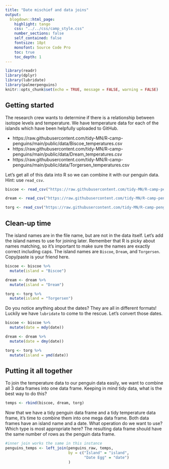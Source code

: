 ```yaml
---
title: "Date mischief and data joins"
output: 
  blogdown::html_page: 
    highlight: tango
    css: "../../css/camp_style.css"
    number_sections: false
    self_contained: false
    fontsize: 18pt
    monofont: Source Code Pro
    toc: true
    toc_depth: 1
---
```



```r
library(readr)
library(dplyr)
library(lubridate)
library(palmerpenguins)
knitr::opts_chunk$set(echo = TRUE, message = FALSE, warning = FALSE)
```

## Getting started

The research crew wants to determine if there is a relationship between isotope levels and temperature. We have temperature data for each of the islands which have been helpfully uploaded to GitHub.

* https://raw.githubusercontent.com/tidy-MN/R-camp-penguins/main/public/data/Biscoe_temperatures.csv
* https://raw.githubusercontent.com/tidy-MN/R-camp-penguins/main/public/data/Dream_temperatures.csv
* https://raw.githubusercontent.com/tidy-MN/R-camp-penguins/main/public/data/Torgersen_temperatures.csv

Let's get all of this data into R so we can combine it with our penguin data. Hint: use `read_csv`.

```r
biscoe <- read_csv("https://raw.githubusercontent.com/tidy-MN/R-camp-penguins/main/public/data/Biscoe_temperatures.csv")

dream <- read_csv("https://raw.githubusercontent.com/tidy-MN/R-camp-penguins/main/public/data/Dream_temperatures.csv")

torg <- read_csv("https://raw.githubusercontent.com/tidy-MN/R-camp-penguins/main/public/data/Torgersen_temperatures.csv")
```

## Clean-up time

The island names are in the file name, but are not in the data itself. Let's add the island names to use for joining later. Remember that R is picky about names matching, so it's important to make sure the names are exactly correct including caps. The island names are `Biscoe`, `Dream`, and `Torgersen`. Copy/paste is your friend here.

```r
biscoe <- biscoe %>%
  mutate(island = "Biscoe")

dream <- dream %>%
  mutate(island = "Dream")

torg <- torg %>%
  mutate(island = "Torgersen")
```

Do you notice anything about the dates? They are all in different formats! Luckily we have `lubridate` to come to the rescue. Let's convert those dates.

```r
biscoe <- biscoe %>%
  mutate(date = mdy(date))

dream <- dream %>%
  mutate(date = dmy(date))

torg <- torg %>%
  mutate(island = ymd(date))
```

## Putting it all together

To join the temperature data to our penguin data easily, we want to combine all 3 data frames into one data frame. Keeping in mind tidy data, what is the best way to do this?

```r
temps <- rbind(biscoe, dream, torg)
```

Now that we have a tidy penguin data frame and a tidy temperature data frame, it's time to combine them into one mega data frame. Both data frames have an island name and a date. What operation do we want to use? Which type is most appropriate here? The resulting data frame should have the same number of rows as the penguin data frame.

```r
#inner join works the same in this instance
penguins_temps <- left_join(penguins_raw, temps,
                            by = c("Island" = "island",
                                   "Date Egg" = "date")
                            )
```

